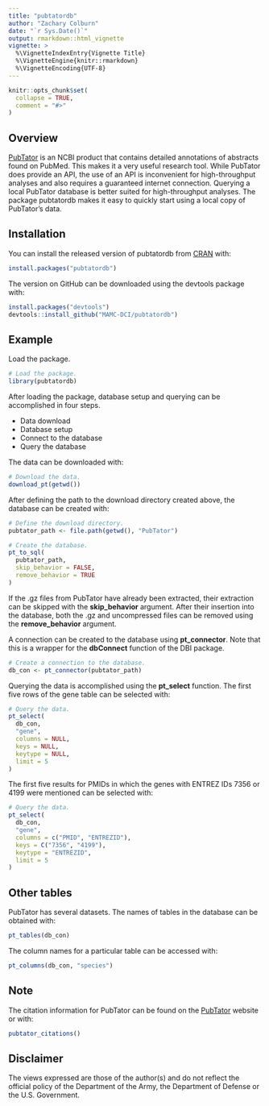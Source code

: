 ```yaml
---
title: "pubtatordb"
author: "Zachary Colburn"
date: "`r Sys.Date()`"
output: rmarkdown::html_vignette
vignette: >
  %\VignetteIndexEntry{Vignette Title}
  %\VignetteEngine{knitr::rmarkdown}
  %\VignetteEncoding{UTF-8}
---
```


```r
knitr::opts_chunk$set(
  collapse = TRUE,
  comment = "#>"
)
```


## Overview

[PubTator](https://www.ncbi.nlm.nih.gov/CBBresearch/Lu/Demo/PubTator/) is an NCBI product that contains detailed annotations of abstracts found on PubMed. This makes it a very useful research tool. While PubTator does provide an API, the use of an API is inconvenient for high-throughput analyses and also requires a guaranteed internet connection. Querying a local PubTator database is better suited for high-throughput analyses. The package pubtatordb makes it easy to quickly start using a local copy of PubTator's data.


## Installation

You can install the released version of pubtatordb from [CRAN](https://CRAN.R-project.org) with:

```r
install.packages("pubtatordb")
```


The version on GitHub can be downloaded using the devtools package with:

```r
install.packages("devtools")
devtools::install_github("MAMC-DCI/pubtatordb")
```


## Example


Load the package.
```r
# Load the package.
library(pubtatordb)
```


After loading the package, database setup and querying can be accomplished in four steps.

- Data download
- Database setup
- Connect to the database
- Query the database


The data can be downloaded with:
```r
# Download the data.
download_pt(getwd())
```


After defining the path to the download directory created above, the database can be created with:
```r
# Define the download directory.
pubtator_path <- file.path(getwd(), "PubTator")

# Create the database.
pt_to_sql(
  pubtator_path,
  skip_behavior = FALSE,
  remove_behavior = TRUE
)
```


If the .gz files from PubTator have already been extracted, their extraction can be skipped with the **skip_behavior** argument. After their insertion into the database, both the .gz and uncompressed files can be removed using the **remove_behavior** argument.


A connection can be created to the database using **pt_connector**. Note that this is a wrapper for the **dbConnect** function of the DBI package.
```r
# Create a connection to the database.
db_con <- pt_connector(pubtator_path)
```


Querying the data is accomplished using the **pt_select** function. The first five rows of the gene table can be selected with:
```r
# Query the data.
pt_select(
  db_con,
  "gene",
  columns = NULL,
  keys = NULL,
  keytype = NULL,
  limit = 5
)
```


The first five results for PMIDs in which the genes with ENTREZ IDs 7356 or 4199 were mentioned can be selected with:
```r
# Query the data.
pt_select(
  db_con,
  "gene",
  columns = c("PMID", "ENTREZID"),
  keys = C("7356", "4199"),
  keytype = "ENTREZID",
  limit = 5
)
```


## Other tables
PubTator has several datasets. The names of tables in the database can be obtained with:


```r
pt_tables(db_con)
```


The column names for a particular table can be accessed with:
```r
pt_columns(db_con, "species")
```


## Note
The citation information for PubTator can be found on the [PubTator](https://www.ncbi.nlm.nih.gov/CBBresearch/Lu/Demo/PubTator/) website or with:
```r
pubtator_citations()
```


## Disclaimer
The views expressed are those of the author(s) and do not reflect the official policy of the Department of the Army, the Department of Defense or the U.S. Government.
